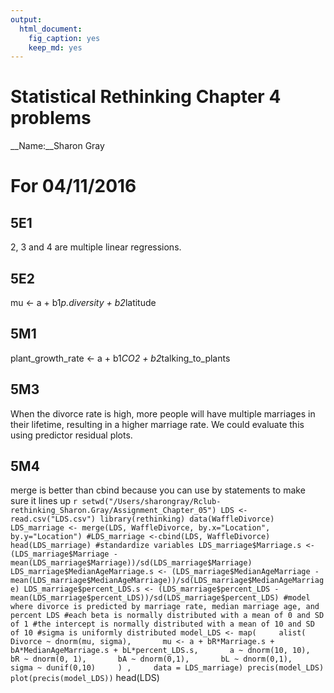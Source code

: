 ```yaml
---
output: 
  html_document: 
    fig_caption: yes
    keep_md: yes
---
```

# Statistical Rethinking Chapter 4 problems

__Name:__Sharon Gray


# For 04/11/2016

## 5E1
2, 3 and 4 are multiple linear regressions.


## 5E2
mu <- a + b1*p.diversity + b2*latitude


## 5M1
plant_growth_rate <- a + b1*CO2 + b2*talking_to_plants 


## 5M3
When the divorce rate is high, more people will have multiple marriages in their lifetime, resulting in a higher marriage rate. We could evaluate this using predictor residual plots.  


## 5M4
merge is better than cbind because you can use by statements to make sure it lines up
```r
setwd("/Users/sharongray/Rclub-rethinking_Sharon.Gray/Assignment_Chapter_05")
LDS <- read.csv("LDS.csv")
library(rethinking)
data(WaffleDivorce)
LDS_marriage <- merge(LDS, WaffleDivorce, by.x="Location", by.y="Location")
#LDS_marriage <-cbind(LDS, WaffleDivorce)
head(LDS_marriage)
#standardize variables
LDS_marriage$Marriage.s <- (LDS_marriage$Marriage - mean(LDS_marriage$Marriage))/sd(LDS_marriage$Marriage)
LDS_marriage$MedianAgeMarriage.s <- (LDS_marriage$MedianAgeMarriage - mean(LDS_marriage$MedianAgeMarriage))/sd(LDS_marriage$MedianAgeMarriage)
LDS_marriage$percent_LDS.s <- (LDS_marriage$percent_LDS - mean(LDS_marriage$percent_LDS))/sd(LDS_marriage$percent_LDS)
#model where divorce is predicted by marriage rate, median marriage age, and percent LDS
#each beta is normally distributed with a mean of 0 and SD of 1
#the intercept is normally distributed with a mean of 10 and SD of 10
#sigma is uniformly distributed
model_LDS <- map(
    alist(
      Divorce ~ dnorm(mu, sigma),
      mu <- a + bR*Marriage.s + bA*MedianAgeMarriage.s + bL*percent_LDS.s,
      a ~ dnorm(10, 10),
      bR ~ dnorm(0, 1),
      bA ~ dnorm(0,1),
      bL ~ dnorm(0,1),
      sigma ~ dunif(0,10)
    ) ,
    data = LDS_marriage)
precis(model_LDS)
plot(precis(model_LDS))
    ```
    head(LDS)
    